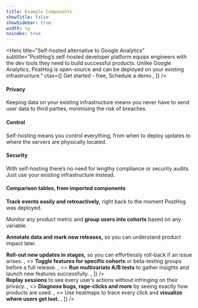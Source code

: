 ```yaml
---
title: Example Components
showTitle: false
showSidebar: true
width: lg
noindex: true
---
```



<Hero
    title="Self-hosted alternative to Google Analytics"
    subtitle="PostHog’s self-hosted developer platform equips engineers with the dev tools they need to build successful products. Unlike Google Analytics, PostHog is open-source and can be deployed on your existing infrastructure."
    ctas={[
        <CallToAction href="https://app.posthog.com/signup">Get started - free</CallToAction>,
        <CallToAction href="/demo" type="outline">
            Schedule a demo
        </CallToAction>,
    ]}
/>

<Section title="Why is it important to self-host your analytics?" titleSize="sm" cols={3}>
    <div>
        <h4>Privacy</h4>
        <p>
            Keeping data on your existing infrastructure means you never have to send user data to third parties,
            minimising the risk of breaches.
        </p>
    </div>
    <div>
        <h4>Control</h4>
        <p>
            Self-hosting means you control everything, from when to deploy updates to where the servers are physically
            located.
        </p>
    </div>
    <div>
        <h4>Security</h4>
        <p>
            With self-hosting there’s no need for lengthy compliance or security audits. Just use your existing
            infrastructure instead.
        </p>
    </div>
</Section>

<Section>
<h4>Comparison tables, from imported components</h4>
<ComparisonTable column1="Pendo" column2="PostHog">
  <ComparisonRow column1={true} column2={true} feature="Product analytics" description="Track events and conversion; analyze user behavior" />
  <ComparisonRow column1={false} column2={true} feature="Session replays" description="Watch real users use your product; diagnose bugs" />
  <ComparisonRow column1={true} column2={true} feature="User surveys" description="Ask users for qualitative feedback and gather responses" />
  <ComparisonRow column1={false} column2={true} feature="Feature flags" description="Roll out features safely; toggle features for cohorts or individuals" />
  <ComparisonRow column1={false} column2={true} feature="A/B testing" description="Test changes and analyze impact" />
  <ComparisonRow column1={true} column2={true} feature="In-app prompts and messages" description="Send messages to users in your app" />
  <ComparisonRow column1={true} column2={true} feature="Apps/integrations" description="Push and pull data to other destinations" />
  <ComparisonRow column1={false} column2={true} feature="Open source" description="Build your own apps and contribute code" />
</ComparisonTable>
</Section>

<Section title="Everything product-led teams need in one place" titleSize="sm" size="md">
    <Table />
</Section>

<Section title="Built for product-led teams" titleSize="md" cols={3}>
    <p>
        <strong>Track events easily and retroactively,</strong> right back to the moment PostHog was deployed.
    </p>
    <p>
        Monitor any product metric and <strong>group users into cohorts</strong> based on any variable.
    </p>
    <p>
        <strong>Annotate data and mark new releases,</strong> so you can understand product impact later.
    </p>
</Section>

<Section title="Test updates safely with feature flags" titleSize="md">
    <FeatureSnapshot
        features={[
            <>
                <strong>Roll-out new updates in stages,</strong> so you can effortlessly roll-back if an issue arises.
            </>,
            <>
                <strong>Toggle features for specific cohorts</strong> or beta-testing groups before a full release.
            </>,
            <>
                <strong>Run multivariate A/B tests</strong> to gather insights and launch new features successfully.
            </>,
        ]}
    />
</Section>

<Section title="Session recording included as standard" titleSize="md">
    <FeatureSnapshot
        reverse
        features={[
            <>
                <strong>Replay sessions</strong> to see every user’s actions without infringing on their privacy.
            </>,
            <>
                <strong>Diagnose bugs, rage-clicks and more</strong> by seeing exactly how products are used.
            </>,
            <>
                Use heatmaps to trace every click and <strong>visualize where users get lost.</strong>
            </>,
        ]}
    />
</Section>
